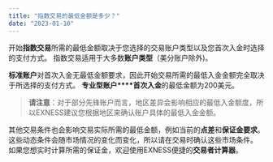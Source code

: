 ```yaml
---
title: "指数交易的最低金额是多少？"
date: "2023-01-10"
---
```


<Ads></Ads> 

开始**指数交易**所需的最低金额取决于您选择的交易账户类型以及您首次入金时选择的支付方式。 指数交易适用于大多数**账户类型**（美分账户除外)。

**标准账户**对首次入金无最低金额要求，因此开始交易所需的最低入金金额完全取决于所选择的支付方式。 **专业型账户****首次入金**的最低金额为200美元。

> **请注意**：对于部分先锋账户而言，地区差异会影响相应的最低入金额度，所以EXNESS建议您根据地区来确认账户具体的最低入金金额。

其他交易条件也会影响交易实际所需的最低金额，例如当前的**点差**和**保证金要求**。 这些动态条件会随市场情况的变化而变化，所以请在交易时确认这些市场条件。 如果您想实时计算所需的保证金，欢迎使用EXNESS便捷的**交易者计算器**。
